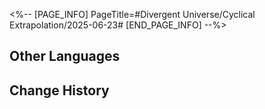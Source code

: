 <%-- [PAGE_INFO]
PageTitle=#Divergent Universe/Cyclical Extrapolation/2025-06-23#
[END_PAGE_INFO] --%>
{{Event
|name              = Cyclical Extrapolation: Adrift In Sea of Souls
|image             = Event Cyclical Extrapolation Adrift In Sea of Souls.png
|type              = Cyclical Extrapolation
|time_known        = yes
|time_start        = 2025-06-23 04:00:00
|time_end          = 2025-06-30 03:59:59
}}

{{Cyclical Extrapolation
|boons      = Endless Feasting
|curios     = Automated Experience
|equations  = Nether Longship;; Ominous Flamespirit;; Fang of Dying Sun
|trailblaze = 
|rewards    = Relic Remains*30; Lost Crystal*3
|boss_1_1   = Voidranger: Trampler; Decaying Shadow; Dreamjolt Troupe's Sweet Gorilla; "Tomorrow in Harmonious Chords"; "Present Inebriated in Revelry"
|boss_1_2   = Automaton Grizzly (Bug); Frigid Prowler (Bug); Disciples of Sanctus Medicus: Shape Shifter (Bug); Aurumaton Gatekeeper (Bug); Senior Staff: Team Leader (Bug); Dreamjolt Troupe's Beyond Overcooked (Bug); Dreamjolt Troupe's Sweet Gorilla (Bug); "Past Confined and Caged" (Bug); Memory Zone Meme "Shell of Faded Rage" (Bug); Howling Casket (Bug); Furiae Praetor (Bug)
|boss_2_1   = Voidranger: Trampler (Bug); Decaying Shadow (Bug); Dreamjolt Troupe's Sweet Gorilla (Bug); "Tomorrow in Harmonious Chords" (Bug); "Present Inebriated in Revelry" (Bug)
|boss_2_2   = Svarog (Complete); Abundant Ebon Deer (Complete); Swarm: True Sting (Complete); Argenti (Complete)
|boss_3     = Borisin Warhead: Hoolay (Complete)
|rules      = You will not obtain Equations after achieving victory in "Boss" Domains; Obtain this week's Preset Constructs upon entering the First Plane
|root       = Divergent Universe: Protean Hero
}}

==Other Languages==
{{Other Languages
|en   = Cyclical Extrapolation: Adrift In Sea of Souls
|zhs  = 周期演算：冥海飘摇
|zht  = 週期演算：冥海飄搖
|ja   = 周期演算：揺らめく冥海
|ko   = 주기 연산: 넘실대는 저승의 바다
|es   = Cálculo periódico: A la deriva en el mar Estigio
|fr   = Calcul cyclique&nbsp;: À la dérive dans la Rivière des âmes
|ru   = Цикличное вычисление: Качание на волнах моря душ
|th   = การคำนวณแบบรอบ: ทะเลอนธการลอยล่อง
|vi   = Ngoại Suy Chu Kỳ: Phiêu Du Biển Âm Ty
|de   = Zyklische Berechnung: Im Meer der Seelen treibend
|id   = Kalkulasi Siklus: Terombang-ambing di Lautan Jiwa
|pt   = Extrapolação Cíclica: À Deriva no Mar das Almas
}}

==Change History==
{{Change History|3.3}}